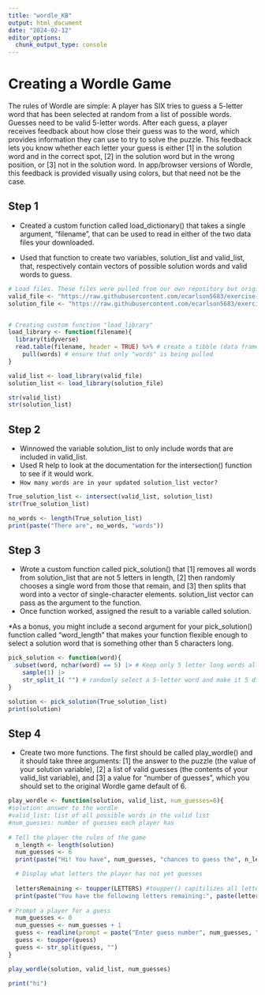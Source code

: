 ```yaml
---
title: "wordle_KB"
output: html_document
date: "2024-02-12"
editor_options: 
  chunk_output_type: console
---
```


# Creating a Wordle Game
The rules of Wordle are simple: A player has SIX tries to guess a 5-letter word that has been selected at random from a list of possible words. Guesses need to be valid 5-letter words. After each guess, a player receives feedback about how close their guess was to the word, which provides information they can use to try to solve the puzzle. This feedback lets you know whether each letter your guess is either [1] in the solution word and in the correct spot, [2] in the solution word but in the wrong position, or [3] not in the solution word. In app/browser versions of Wordle, this feedback is provided visually using colors, but that need not be the case.

## Step 1
- Created a custom function called load_dictionary() that takes a single argument, “filename”, that can be used to read in either of the two data files your downloaded.

- Used that function to create two variables, solution_list and valid_list, that, respectively contain vectors of possible solution words and valid words to guess.

```r
# Load files. These files were pulled from our own repository but originally downloaded from https://github.com/difiore/ada-2024-datasets
valid_file <- "https://raw.githubusercontent.com/ecarlson5683/exercise-04/main/collins-scrabble-words-2019.txt"
solution_file <- "https://raw.githubusercontent.com/ecarlson5683/exercise-04/main/google-10000-english-usa-no-swears.txt"


# Creating custom function "load_library"
load_library <- function(filename){
  library(tidyverse)
  read.table(filename, header = TRUE) %>% # create a tibble (data frame)
    pull(words) # ensure that only "words" is being pulled
}

valid_list <- load_library(valid_file)
solution_list <- load_library(solution_file)

str(valid_list)
str(solution_list)
```

## Step 2 
- Winnowed the variable solution_list to only include words that are included in valid_list. 
- Used R help to look at the documentation for the intersection() function to see if it would work. 
- `How many words are in your updated solution_list vector?`

```r
True_solution_list <- intersect(valid_list, solution_list)
str(True_solution_list)

no_words <- length(True_solution_list)
print(paste("There are", no_words, "words"))
```

## Step 3
- Wrote a custom function called pick_solution() that [1] removes all words from solution_list that are not 5 letters in length, [2] then randomly chooses a single word from those that remain, and [3] then splits that word into a vector of single-character elements. solution_list vector can pass as the argument to the function.
- Once function worked, assigned the result to a variable called solution. 

*As a bonus, you might include a second argument for your pick_solution() function called “word_length” that makes your function flexible enough to select a solution word that is something other than 5 characters long.

```r
pick_solution <- function(word){
  subset(word, nchar(word) == 5) |> # Keep only 5 letter long words all words
    sample(1) |>
    str_split_1( "") # randomly select a 5-letter word and make it 5 distinct characters
}

solution <- pick_solution(True_solution_list)
print(solution)
```

## Step 4
- Create two more functions. The first should be called play_wordle() and it should take three arguments: [1] the answer to the puzzle (the value of your solution variable), [2] a list of valid guesses (the contents of your valid_list variable), and [3] a value for “number of guesses”, which you should set to the original Wordle game default of 6.

```r
play_wordle <- function(solution, valid_list, num_guesses=6){
#solution: answer to the wordle
#valid_list: list of all possible words in the valid list 
#num_guesses: number of guesses each player has
  
# Tell the player the rules of the game  
  n_length <- length(solution)
  num_guesses <- 6
  print(paste("Hi! You have", num_guesses, "chances to guess the", n_length, "lettered word")) # Numbers of guesses left

  # Display what letters the player has not yet guesses
  
  lettersRemaining <- toupper(LETTERS) #toupper() capitilizes all letters; tolower() would make all letters lower case
  print(paste("You have the following letters remaining:", paste(lettersRemaining, collapse=" ")))
  
# Prompt a player for a guess
  num_guesses <- 0
  num_guesses <- num_guesses + 1
  guess <- readline(prompt = paste("Enter guess number", num_guesses, "then press <enter>: ")) #Readline prompts user to enter a guess
  guess <- toupper(guess)
  guess <- str_split(guess, "")
}

play_wordle(solution, valid_list, num_guesses)

print("hi")

```
